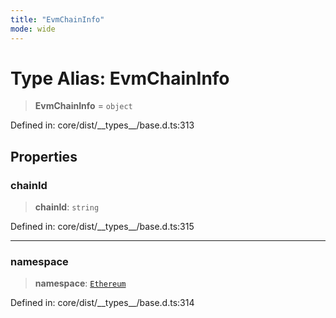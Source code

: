 ```yaml
---
title: "EvmChainInfo"
mode: wide
---
```

  
# Type Alias: EvmChainInfo

> **EvmChainInfo** = `object`

Defined in: core/dist/\_\_types\_\_/base.d.ts:313

## Properties

### chainId

> **chainId**: `string`

Defined in: core/dist/\_\_types\_\_/base.d.ts:315

***

### namespace

> **namespace**: [`Ethereum`](../Chain/readme#ethereum)

Defined in: core/dist/\_\_types\_\_/base.d.ts:314
